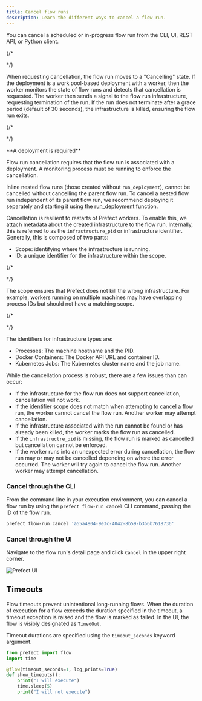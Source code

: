 ```yaml
---
title: Cancel flow runs
description: Learn the different ways to cancel a flow run.
---
```


You can cancel a scheduled or in-progress flow run from the CLI, UI, REST API, or Python client.

{/*
<!-- vale off -->
*/}

When requesting cancellation, the flow run moves to a "Cancelling" state.
If the deployment is a work pool-based deployment with a worker, then the worker monitors 
the state of flow runs and detects that cancellation is requested.
The worker then sends a signal to the flow run infrastructure, requesting termination of the run.
If the run does not terminate after a grace period (default of 30 seconds), the infrastructure is killed, ensuring the flow run exits.


{/*
<!-- vale on -->
*/}

<Warning>
**A deployment is required**

Flow run cancellation requires that the flow run is associated with a deployment.
A monitoring process must be running to enforce the cancellation.

Inline nested flow runs (those created without `run_deployment`), cannot be cancelled without cancelling the parent flow run.
To cancel a nested flow run independent of its parent flow run, we recommend deploying it separately 
and starting it using the [run_deployment](/v3/deploy/index) 
function.
</Warning>

Cancellation is resilient to restarts of Prefect workers.
To enable this, we attach metadata about the created infrastructure to the flow run.
Internally, this is referred to as the `infrastructure_pid` or infrastructure identifier.
Generally, this is composed of two parts:

- Scope: identifying where the infrastructure is running.
- ID: a unique identifier for the infrastructure within the scope.

{/*
<!-- vale off -->
*/}

The scope ensures that Prefect does not kill the wrong infrastructure.
For example, workers running on multiple machines may have overlapping process IDs but should not have a matching scope.

{/*
<!-- vale on -->
*/}

The identifiers for infrastructure types are:

- Processes: The machine hostname and the PID.
- Docker Containers: The Docker API URL and container ID.
- Kubernetes Jobs: The Kubernetes cluster name and the job name.

While the cancellation process is robust, there are a few issues than can occur:

- If the infrastructure for the flow run does not support cancellation, cancellation will not work.
- If the identifier scope does not match when attempting to cancel a flow run, the worker cannot cancel the flow run. 
Another worker may attempt cancellation.
- If the infrastructure associated with the run cannot be found or has already been killed, the worker marks the flow run as cancelled.
- If the `infrastructre_pid` is missing, the flow run is marked as cancelled but cancellation cannot be enforced.
- If the worker runs into an unexpected error during cancellation, the flow run may or may not be cancelled 
depending on where the error occurred. The worker will try again to cancel the flow run. Another worker may attempt cancellation.

### Cancel through the CLI

From the command line in your execution environment, you can cancel a flow run by using the 
`prefect flow-run cancel` CLI command, passing the ID of the flow run.

```bash
prefect flow-run cancel 'a55a4804-9e3c-4042-8b59-b3b6b7618736'
```

### Cancel through the UI

Navigate to the flow run's detail page and click `Cancel` in the upper right corner.

![Prefect UI](/v3/img/ui/flow-run-cancellation-ui.png)

## Timeouts

Flow timeouts prevent unintentional long-running flows. When the duration of execution for a flow 
exceeds the duration specified in the timeout, a timeout exception is raised and the flow is marked as failed. 
In the UI, the flow is visibly designated as `TimedOut`.

Timeout durations are specified using the `timeout_seconds` keyword argument.

```python
from prefect import flow
import time

@flow(timeout_seconds=1, log_prints=True)
def show_timeouts():
    print("I will execute")
    time.sleep(5)
    print("I will not execute")
```